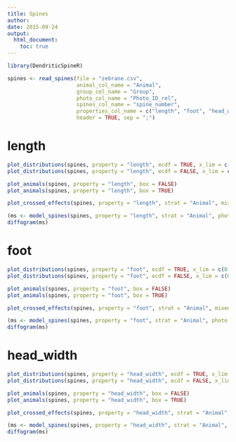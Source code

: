 ```yaml
---
title: Spines
author: 
date: 2015-09-24
output:
  html_document:
    toc: true
---
```


```r
library(DendriticSpineR)

spines <- read_spines(file = "zebrane.csv",
                      animal_col_name = "Animal",
                      group_col_name = "Group",
                      photo_col_name = "Photo_ID_rel",
                      spines_col_name = "spine_number",
                      properties_col_name = c("length", "foot", "head_width"),
                      header = TRUE, sep = ";")
```

# length 

```r
plot_distributions(spines, property = "length", ecdf = TRUE, x_lim = c(0, 2))
plot_distributions(spines, property = "length", ecdf = FALSE, x_lim = c(0, 2))
```

```r
plot_animals(spines, property = "length", box = FALSE)
plot_animals(spines, property = "length", box = TRUE)
```

```r
plot_crossed_effects(spines, property = "length", strat = "Animal", mixed = FALSE)

(ms <- model_spines(spines, property = "length", strat = "Animal", photo_col_name = "Photo_ID_rel"))
diffogram(ms)
```

# foot 

```r
plot_distributions(spines, property = "foot", ecdf = TRUE, x_lim = c(0, 2))
plot_distributions(spines, property = "foot", ecdf = FALSE, x_lim = c(0, 2))
```

```r
plot_animals(spines, property = "foot", box = FALSE)
plot_animals(spines, property = "foot", box = TRUE)
```

```r
plot_crossed_effects(spines, property = "foot", strat = "Animal", mixed = FALSE)

(ms <- model_spines(spines, property = "foot", strat = "Animal", photo_col_name = "Photo_ID_rel"))
diffogram(ms)
```

# head_width 

```r
plot_distributions(spines, property = "head_width", ecdf = TRUE, x_lim = c(0, 2))
plot_distributions(spines, property = "head_width", ecdf = FALSE, x_lim = c(0, 2))
```

```r
plot_animals(spines, property = "head_width", box = FALSE)
plot_animals(spines, property = "head_width", box = TRUE)
```

```r
plot_crossed_effects(spines, property = "head_width", strat = "Animal", mixed = FALSE)

(ms <- model_spines(spines, property = "head_width", strat = "Animal", photo_col_name = "Photo_ID_rel"))
diffogram(ms)
```

